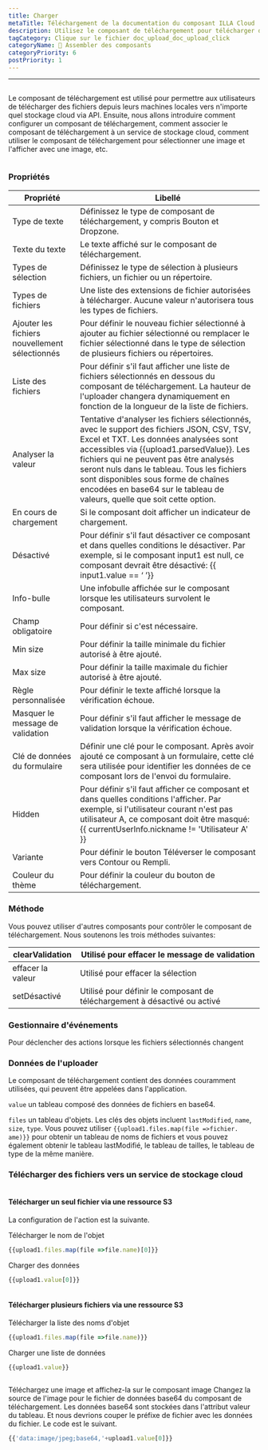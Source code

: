 ```yaml
---
title: Charger
metaTitle: Téléchargement de la documentation du composant ILLA Cloud
description: Utilisez le composant de téléchargement pour télécharger des fichiers depuis les machines locales vers n'importe quel stockage cloud
tagCategory: Clique sur le fichier doc_upload_doc_upload_click
categoryName: 🧬 Assembler des composants
categoryPriority: 6
postPriority: 1
---
```


* * *

## <Heading hidden>Télécharger</Heading>

Le composant de téléchargement est utilisé pour permettre aux utilisateurs de télécharger des fichiers depuis leurs machines locales vers n'importe quel stockage cloud via API. Ensuite, nous allons introduire comment configurer un composant de téléchargement, comment associer le composant de téléchargement à un service de stockage cloud, comment utiliser le composant de téléchargement pour sélectionner une image et l'afficher avec une image, etc.

<img src='https://cdn.illacloud.com/official-website/img/docs/upload1.png' alt="" />

### Propriétés

| Propriété                                      | Libellé                                                                                                                                                                                                                                                                                                                                                                                        |
| ---------------------------------------------- | ---------------------------------------------------------------------------------------------------------------------------------------------------------------------------------------------------------------------------------------------------------------------------------------------------------------------------------------------------------------------------------------------- |
| Type de texte                                  | Définissez le type de composant de téléchargement, y compris Bouton et Dropzone.                                                                                                                                                                                                                                                                                                               |
| Texte du texte                                 | Le texte affiché sur le composant de téléchargement.                                                                                                                                                                                                                                                                                                                                           |
| Types de sélection                             | Définissez le type de sélection à plusieurs fichiers, un fichier ou un répertoire.                                                                                                                                                                                                                                                                                                             |
| Types de fichiers                              | Une liste des extensions de fichier autorisées à télécharger. Aucune valeur n'autorisera tous les types de fichiers.                                                                                                                                                                                                                                                                           |
| Ajouter les fichiers nouvellement sélectionnés | Pour définir le nouveau fichier sélectionné à ajouter au fichier sélectionné ou remplacer le fichier sélectionné dans le type de sélection de plusieurs fichiers ou répertoires.                                                                                                                                                                                                               |
| Liste des fichiers                             | Pour définir s'il faut afficher une liste de fichiers sélectionnés en dessous du composant de téléchargement. La hauteur de l'uploader changera dynamiquement en fonction de la longueur de la liste de fichiers.                                                                                                                                                                              |
| Analyser la valeur                             | Tentative d'analyser les fichiers sélectionnés, avec le support des fichiers JSON, CSV, TSV, Excel et TXT. Les données analysées sont accessibles via {{upload1.parsedValue}}. Les fichiers qui ne peuvent pas être analysés seront nuls dans le tableau. Tous les fichiers sont disponibles sous forme de chaînes encodées en base64 sur le tableau de valeurs, quelle que soit cette option. |
| En cours de chargement                         | Si le composant doit afficher un indicateur de chargement.                                                                                                                                                                                                                                                                                                                                     |
| Désactivé                                      | Pour définir s'il faut désactiver ce composant et dans quelles conditions le désactiver. Par exemple, si le composant input1 est null, ce composant devrait être désactivé: {{ input1.value == ‘ ’}}                                                                                                                                                                                           |
| Info-bulle                                     | Une infobulle affichée sur le composant lorsque les utilisateurs survolent le composant.                                                                                                                                                                                                                                                                                                       |
| Champ obligatoire                              | Pour définir si c'est nécessaire.                                                                                                                                                                                                                                                                                                                                                              |
| Min size                                       | Pour définir la taille minimale du fichier autorisé à être ajouté.                                                                                                                                                                                                                                                                                                                             |
| Max size                                       | Pour définir la taille maximale du fichier autorisé à être ajouté.                                                                                                                                                                                                                                                                                                                             |
| Règle personnalisée                            | Pour définir le texte affiché lorsque la vérification échoue.                                                                                                                                                                                                                                                                                                                                  |
| Masquer le message de validation               | Pour définir s'il faut afficher le message de validation lorsque la vérification échoue.                                                                                                                                                                                                                                                                                                       |
| Clé de données du formulaire                   | Définir une clé pour le composant. Après avoir ajouté ce composant à un formulaire, cette clé sera utilisée pour identifier les données de ce composant lors de l'envoi du formulaire.                                                                                                                                                                                                         |
| Hidden                                         | Pour définir s'il faut afficher ce composant et dans quelles conditions l'afficher. Par exemple, si l'utilisateur courant n'est pas utilisateur A, ce composant doit être masqué: {{ currentUserInfo.nickname != 'Utilisateur A' }}                                                                                                                                                            |
| Variante                                       | Pour définir le bouton Téléverser le composant vers Contour ou Rempli.                                                                                                                                                                                                                                                                                                                         |
| Couleur du thème                               | Pour définir la couleur du bouton de téléchargement.                                                                                                                                                                                                                                                                                                                                           |

### Méthode

Vous pouvez utiliser d'autres composants pour contrôler le composant de téléchargement. Nous soutenons les trois méthodes suivantes:

| clearValidation   | Utilisé pour effacer le message de validation                             |
| ----------------- | ------------------------------------------------------------------------- |
| effacer la valeur | Utilisé pour effacer la sélection                                         |
| setDésactivé      | Utilisé pour définir le composant de téléchargement à désactivé ou activé |

### Gestionnaire d'événements

Pour déclencher des actions lorsque les fichiers sélectionnés changent

### Données de l'uploader

Le composant de téléchargement contient des données couramment utilisées, qui peuvent être appelées dans l'application.

`value` un tableau composé des données de fichiers en base64. 

`files` un tableau d'objets. Les clés des objets incluent `lastModified`, `name`, `size`, `type`. Vous pouvez utiliser `{{upload1.files.map(file =>fichier. ame)}}` pour obtenir un tableau de noms de fichiers et vous pouvez également obtenir le tableau lastModifié, le tableau de tailles, le tableau de type de la même manière. 

### Télécharger des fichiers vers un service de stockage cloud

<img src='https://cdn.illacloud.com/official-website/img/docs/upload2.gif' alt="" />

#### Télécharger un seul fichier via une ressource S3

La configuration de l'action est la suivante. 

Télécharger le nom de l'objet

```jsx
{{upload1.files.map(file =>file.name)[0]}}
```

Charger des données

```jsx
{{upload1.value[0]}}
```

<img src='https://cdn.illacloud.com/official-website/img/docs/upload3.png' alt="" />

#### Télécharger plusieurs fichiers via une ressource S3

Télécharger la liste des noms d'objet

```jsx
{{upload1.files.map(file =>file.name)}}
```

Charger une liste de données

```jsx
{{upload1.value}}
```

<img src='https://cdn.illacloud.com/official-website/img/docs/upload4.png' alt="" />

Téléchargez une image et affichez-la sur le composant image
Changez la source de l'image pour le fichier de données base64 du composant de téléchargement. Les données base64 sont stockées dans l'attribut valeur du tableau. Et nous devrions couper le préfixe de fichier avec les données du fichier. Le code est le suivant. 

```jsx
{{'data:image/jpeg;base64,'+upload1.value[0]}}
```

<img src='https://cdn.illacloud.com/official-website/img/docs/upload5.gif' alt="" />
